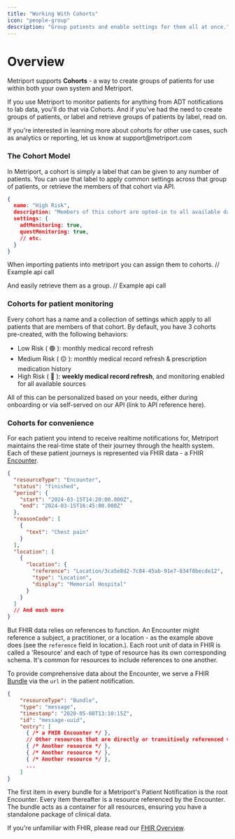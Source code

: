 ```yaml
---
title: "Working With Cohorts"
icon: "people-group"
description: "Group patients and enable settings for them all at once."
---
```


# Overview

Metriport supports **Cohorts** - a way to create groups of patients for use within both your own system and Metriport. 

If you use Metriport to monitor patients for anything from ADT notifications to lab data, you'll do that via Cohorts. 
And if you've had the need to create groups of patients, or label and retrieve groups of patients by label, read on.

<Info>
  If you're interested in learning more about cohorts for other use cases, 
  such as analytics or reporting, let us know at support@metriport.com
</Info>

### The Cohort Model
In Metriport, a cohort is simply a label that can be given to any number of patients. You can use that label to apply common settings across that group of patients,
or retrieve the members of that cohort via API. 

```json
{
  name: "High Risk",
  description: "Members of this cohort are opted-in to all available data sources.",
  settings: {
    adtMonitoring: true,
    questMonitoring: true,
    // etc.
  }
}
```

When importing patients into metriport you can assign them to cohorts.
// Example api call

And easily retrieve them as a group.
// Example api call

### Cohorts for patient monitoring
Every cohort has a name and a collection of settings which apply to all patients that are members of that cohort. 
By default, you have 3 cohorts pre-created, with the following behaviors:

- Low Risk ( 🟢 ): monthly medical record refresh
- Medium Risk ( 🟡 ): monthly medical record refresh & prescription medication history
- High Risk ( 🔴 ): <b>weekly medical record refresh</b>, and monitoring enabled for all available sources

All of this can be personalized based on your needs, either during onboarding or via self-served on our API (link to API reference here).

### Cohorts for convenience

For each patient you intend to receive realtime notifications for, Metriport maintains the real-time state of their journey through the health system.
Each of these patient journeys is represented via FHIR data - a FHIR [Encounter](https://hl7.org/fhir/R4/encounter.html).

```json
{
  "resourceType": "Encounter",
  "status": "finished",
  "period": {
    "start": "2024-03-15T14:20:00.000Z",
    "end": "2024-03-15T16:45:00.000Z"
  },
  "reasonCode": [
    {
      "text": "Chest pain"
    }
  ],
  "location": [
    {
      "location": {
        "reference": "Location/3ca5e8d2-7c84-45ab-91e7-834f8becde12",
        "type": "Location",
        "display": "Memorial Hospital"
      }
    }
  ]
  // And much more
}
```

But FHIR data relies on references to function. An Encounter might reference a subject, a practitioner, or a location - as the example above does (see the `reference` field in location.). Each root unit of data in FHIR is called a 'Resource' and each of type of resource has its own corresponding schema. It's common for resources to include references to one another.

To provide comprehensive data about the Encounter, we serve a FHIR [Bundle](https://hl7.org/fhir/R4/bundle.html) via the `url` in the patient notification.

```json
{
    "resourceType": "Bundle",
    "type": "message",
    "timestamp": "2020-05-08T13:10:15Z",
    "id": "message-uuid",
    "entry": [
      { /* a FHIR Encounter */ },
      // Other resources that are directly or transitively referenced via the FHIR encounter
      { /* Another resource */ },
      { /* Another resource */ },
      { /* Another resource */ },
      ...
    ]
}
```

The first item in every bundle for a Metriport's Patient Notification is the root Encounter. Every item thereafter is a resource referenced by the Encounter. The bundle acts as a container for all resources, ensuring you have a standalone package of clinical data.

If you're unfamiliar with FHIR, please read our [FHIR Overview](medical-api/fhir/overview).